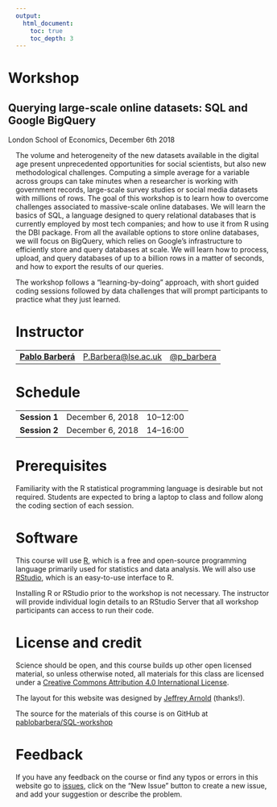 ```yaml
---
output:
  html_document:
    toc: true
    toc_depth: 3
---
```


<div class="container">
<div class="jumbotron" style="margin-left:-15px">
<h1 class="title">Workshop</h1>
<h2 class="subtitle">Querying large-scale online datasets: SQL and Google BigQuery</h2>
<p>London School of Economics, December 6th 2018</p>
</div>
</div>

The volume and heterogeneity of the new datasets available in the digital age present unprecedented opportunities for social scientists, but also new methodological challenges. Computing a simple average for a variable across groups can take minutes when a researcher is working with government records, large-scale survey studies or social media datasets with millions of rows. The goal of this workshop is to learn how to overcome challenges associated to massive-scale online databases. We will learn the basics of SQL, a language designed to query relational databases that is currently employed by most tech companies; and how to use it from R using the DBI package. From all the available options to store online databases, we will focus on BigQuery, which relies on Google’s infrastructure to efficiently store and query databases at scale. We will learn how to process, upload, and query databases of up to a billion rows in a matter of seconds, and how to export the results of our queries.

The workshop follows a "learning-by-doing" approach, with short guided coding sessions followed by data challenges that will prompt participants to practice what they just learned. 

# Instructor

<table class = "table table-striped">
<tr>
<td><a href="http://www.pablobarbera.com"><strong>Pablo Barberá</strong></a></td>
<td><a href="mailto:P.Barbera@lse.ac.uk">P.Barbera@lse.ac.uk</a></td>
<td><a href="https://www.twitter.com/p_barbera">@p_barbera</a></td>
</tr>
</table>


# Schedule

<table class = "table table-striped table-hover">
<tr>
<td><b>Session 1</b></td>
<td>December 6, 2018</td>
<td> 10&ndash;12:00 </td>
</tr>
<tr>
<td><b>Session 2</b></td>
<td>December 6, 2018</td>
<td> 14&ndash;16:00 </td>
</tr>
</table>


# Prerequisites

Familiarity with the R statistical programming language is desirable but not required. Students are expected to bring a laptop to class and follow along the coding section of each session.


# Software 

This course will use [R](https://www.r-project.org/), which is a free and open-source programming language primarily used for statistics and data analysis. We will also use [RStudio](https://www.rstudio.com/), which is an easy-to-use interface to R. 

Installing R or RStudio prior to the workshop is not necessary. The instructor will provide individual login details to an RStudio Server that all workshop participants can access to run their code.

# License and credit

Science should be open, and this course builds up other open licensed material, so unless otherwise noted, all materials for this class are licensed under a <a rel="license" href="https://creativecommons.org/licenses/by/4.0/">Creative Commons Attribution 4.0 International License</a>.

The layout for this website was designed by [Jeffrey Arnold](http://www.jrnold.me/) (thanks!).

The source for the materials of this course is on GitHub at <a href="https://github.com/pablobarbera/SQL-workshop">pablobarbera/SQL-workshop</a>

# Feedback

If you have any feedback on the course or find any typos or errors in this website go to [issues](https://github.com/pablobarbera/SQL-workshop/issues), click on the "New Issue" button to create a new issue, and add your suggestion or describe the problem.


